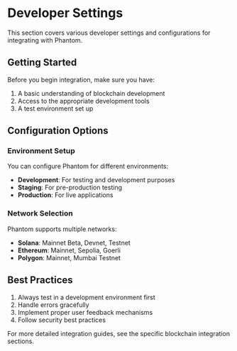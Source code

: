 # Developer Settings

This section covers various developer settings and configurations for integrating with Phantom.

## Getting Started

Before you begin integration, make sure you have:

1. A basic understanding of blockchain development
2. Access to the appropriate development tools
3. A test environment set up

## Configuration Options

### Environment Setup

You can configure Phantom for different environments:

- **Development**: For testing and development purposes
- **Staging**: For pre-production testing
- **Production**: For live applications

### Network Selection

Phantom supports multiple networks:

- **Solana**: Mainnet Beta, Devnet, Testnet
- **Ethereum**: Mainnet, Sepolia, Goerli
- **Polygon**: Mainnet, Mumbai Testnet

## Best Practices

1. Always test in a development environment first
2. Handle errors gracefully
3. Implement proper user feedback mechanisms
4. Follow security best practices

For more detailed integration guides, see the specific blockchain integration sections. 